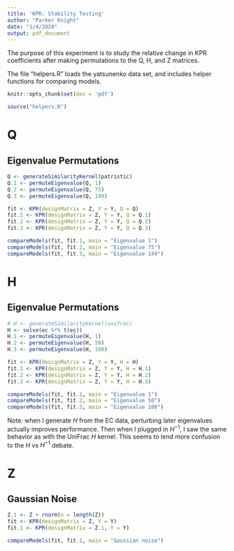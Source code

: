 ```yaml
---
title: 'KPR: Stability Testing'
author: "Parker Knight"
date: "1/4/2020"
output: pdf_document
---
```


The purpose of this experiment is to study the relative change in KPR coefficients after making permutations to the Q, H, and Z matrices. 

The file "helpers.R" loads the yatsunenko data set, and includes helper functions for comparing models.

```r
knitr::opts_chunk$set(dev = 'pdf')
```

```r
source("helpers.R")
```
# Q

## Eigenvalue Permutations

```r
Q <- generateSimilarityKernel(patristic)
Q.1 <- permuteEigenvalue(Q, 1)
Q.2 <- permuteEigenvalue(Q, 75)
Q.3 <- permuteEigenvalue(Q, 149)

fit <- KPR(designMatrix = Z, Y = Y, Q = Q)
fit.1 <- KPR(designMatrix = Z, Y = Y, Q = Q.1)
fit.2 <- KPR(designMatrix = Z, Y = Y, Q = Q.2)
fit.3 <- KPR(designMatrix = Z, Y = Y, Q = Q.3)

compareModels(fit, fit.1, main = "Eigenvalue 1")
compareModels(fit, fit.2, main = "Eigenvalue 75")
compareModels(fit, fit.3, main = "Eigenvalue 149")
```

# H

## Eigenvalue Permutations

```r
# H <- generateSimilarityKernel(unifrac)
H <- solve(ec %*% t(ec))
H.1 <- permuteEigenvalue(H, 1)
H.2 <- permuteEigenvalue(H, 50)
H.3 <- permuteEigenvalue(H, 100)

fit <- KPR(designMatrix = Z, Y = Y, H = H)
fit.1 <- KPR(designMatrix = Z, Y = Y, H = H.1)
fit.2 <- KPR(designMatrix = Z, Y = Y, H = H.2)
fit.3 <- KPR(designMatrix = Z, Y = Y, H = H.3)

compareModels(fit, fit.1, main = "Eigenvalue 1")
compareModels(fit, fit.2, main = "Eigenvalue 50")
compareModels(fit, fit.3, main = "Eigenvalue 100")
```


Note: when I generate $H$ from the EC data, perturbing later eigenvalues actually improves performance. Then when I plugged in $H^{-1}$, I saw the same behavior as with the UniFrac $H$ kernel. This seems to lend more confusion to the $H$ vs $H^{-1}$ debate.



# Z

## Gaussian Noise

```r
Z.1 <- Z + rnorm(n = length(Z))
fit <- KPR(designMatrix = Z, Y = Y)
fit.1 <- KPR(designMatrix = Z.1, Y = Y)

compareModels(fit, fit.1, main = "Gaussian noise")
```